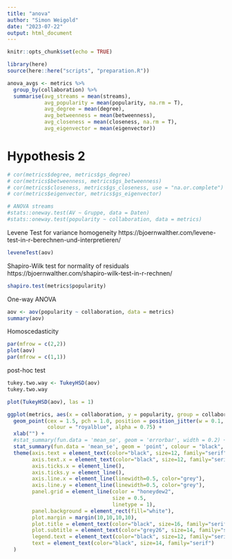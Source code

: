 ```yaml
---
title: "anova"
author: "Simon Weigold"
date: "2023-07-22"
output: html_document
---
```


```r
knitr::opts_chunk$set(echo = TRUE)
```
```r
library(here)
source(here::here("scripts", "preparation.R"))
```

```r
anova_avgs <- metrics %>% 
  group_by(collaboration) %>% 
  summarise(avg_streams = mean(streams),
            avg_popularity = mean(popularity, na.rm = T),
            avg_degree = mean(degree),
            avg_betweenness = mean(betweenness),
            avg_closeness = mean(closeness, na.rm = T),
            avg_eigenvector = mean(eigenvector))
```

# Hypothesis 2

```r
# cor(metrics$degree, metrics$gs_degree)
# cor(metrics$betweenness, metrics$gs_betweenness)
# cor(metrics$closeness, metrics$gs_closeness, use = "na.or.complete")
# cor(metrics$eigenvector, metrics$gs_eigenvector)
```

```r
# ANOVA streams
#stats::oneway.test(AV ~ Gruppe, data = Daten)
#stats::oneway.test(popularity ~ collaboration, data = metrics)
```

Levene Test for variance homogeneity
https://bjoernwalther.com/levene-test-in-r-berechnen-und-interpretieren/
```r
leveneTest(aov)
```
Shapiro-Wilk test for normality of residuals
https://bjoernwalther.com/shapiro-wilk-test-in-r-rechnen/
```r
shapiro.test(metrics$popularity)
```


One-way ANOVA
```r
aov <- aov(popularity ~ collaboration, data = metrics)
summary(aov)
```

Homoscedasticity
```r
par(mfrow = c(2,2))
plot(aov)
par(mfrow = c(1,1))
```

post-hoc test
```r
tukey.two.way <- TukeyHSD(aov)
tukey.two.way
```
```r

plot(TukeyHSD(aov), las = 1)
```

```r
ggplot(metrics, aes(x = collaboration, y = popularity, group = collaboration)) +
  geom_point(cex = 1.5, pch = 1.0, position = position_jitter(w = 0.1, h = 0),
             colour = "royalblue", alpha = 0.75) +
  xlab("") +
  #stat_summary(fun.data = 'mean_se', geom = 'errorbar', width = 0.2) +
  stat_summary(fun.data = 'mean_se', geom = 'point', colour = "black", shape = 18, size = 2) +
  theme(axis.text = element_text(color="black", size=12, family="serif"),
        axis.text.x = element_text(color="black", size=12, family="serif"),
        axis.ticks.x = element_line(),
        axis.ticks.y = element_line(),
        axis.line.x = element_line(linewidth=0.5, color="grey"),
        axis.line.y = element_line(linewidth=0.5, color="grey"),
        panel.grid = element_line(color = "honeydew2",
                                  size = 0.5,
                                  linetype = 1),
        panel.background = element_rect(fill="white"),
        plot.margin = margin(10,10,10,10),
        plot.title = element_text(color="black", size=16, family="serif"),
        plot.subtitle = element_text(color="grey26", size=14, family="serif"),
        legend.text = element_text(color="black", size=12, family="serif"),
        text = element_text(color="black", size=14, family="serif")
  )
```


